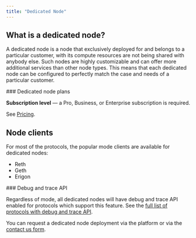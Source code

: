 ```yaml
---
title: "Dedicated Node"
---
```


## What is a dedicated node?

A dedicated node is a node that exclusively deployed for and belongs to a particular customer, with its compute resources are not being shared with anybody else. Such nodes are highly customizable and can offer more additional services than other node types. This means that each dedicated node can be configured to perfectly match the case and needs of a particular customer.

<Info>
  ### Dedicated node plans

  **Subscription level** — a Pro, Business, or Enterprise subscription is required.

  See [Pricing](https://chainstack.com/pricing/).
</Info>

## Node clients

For most of the protocols, the popular mode clients are available for dedicated nodes:

* Reth
* Geth
* Erigon

<Check>
  ### Debug and trace API

  Regardless of mode, all dedicated nodes will have debug and trace API enabled for protocols which support this feature. See the [full list of protocols with debug and trace API](/docs/debug-and-trace-apis).
</Check>

You can request a dedicated node deployment via the platform or via the [contact us form](https://chainstack.com/contact/).
